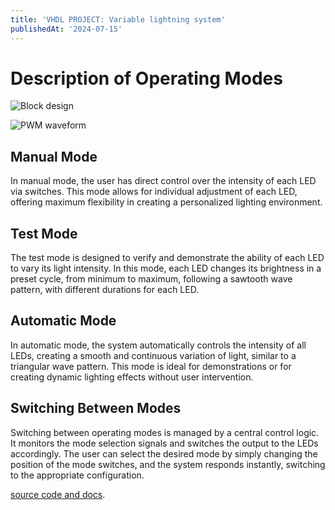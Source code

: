 ```yaml
---
title: 'VHDL PROJECT: Variable lightning system'
publishedAt: '2024-07-15'
---
```


# Description of Operating Modes
![Block design](D:\toth\toth-portfolio\app\public\Picture1.png)

![PWM waveform](D:\toth\toth-portfolio\app\public\Picture2.png)

## Manual Mode

In manual mode, the user has direct control over the intensity of each LED via switches. This mode allows for individual adjustment of each LED, offering maximum flexibility in creating a personalized lighting environment.

## Test Mode

The test mode is designed to verify and demonstrate the ability of each LED to vary its light intensity. In this mode, each LED changes its brightness in a preset cycle, from minimum to maximum, following a sawtooth wave pattern, with different durations for each LED.

## Automatic Mode

In automatic mode, the system automatically controls the intensity of all LEDs, creating a smooth and continuous variation of light, similar to a triangular wave pattern. This mode is ideal for demonstrations or for creating dynamic lighting effects without user intervention.

## Switching Between Modes

Switching between operating modes is managed by a central control logic. It monitors the mode selection signals and switches the output to the LEDs accordingly. The user can select the desired mode by simply changing the position of the mode switches, and the system responds instantly, switching to the appropriate configuration.

[source code and docs](https://github.com/tothantonio/UTCN/tree/main/First_Year/PSN/VHDL%20project).